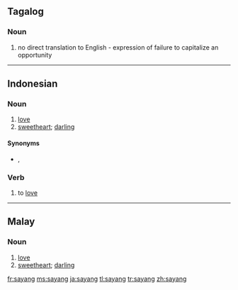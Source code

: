 ==Tagalog==

===Noun===
{{infl|tl|noun}}

# no direct translation to English - expression of failure to capitalize an opportunity

----

==Indonesian==

===Noun===
{{infl|id|noun}}

# [[love]]
# [[sweetheart]]; [[darling]]

====Synonyms====
* {{sense|love}} {{l|id|cinta}}, {{l|id|kasih}}

===Verb===
{{infl|id|verb}}

# to [[love]]

----

==Malay==

===Noun===
{{infl|ms|noun}}

# [[love]]
# [[sweetheart]]; [[darling]]
{{rfc-auto}}
[[fr:sayang]]
[[ms:sayang]]
[[ja:sayang]]
[[tl:sayang]]
[[tr:sayang]]
[[zh:sayang]]